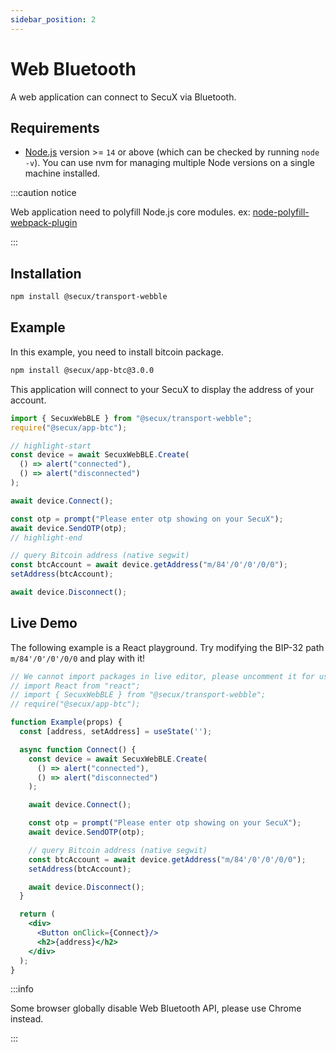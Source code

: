 ```yaml
---
sidebar_position: 2
---
```


# Web Bluetooth

A web application can connect to SecuX via Bluetooth.

## Requirements
- [Node.js](https://nodejs.org/en/download/) version >= `14` or above (which can be checked by running `node -v`). You can use nvm for managing multiple Node versions on a single machine installed.

:::caution notice

Web application need to polyfill Node.js core modules. ex: [node-polyfill-webpack-plugin](https://www.npmjs.com/package/node-polyfill-webpack-plugin)

:::


## Installation
```bash npm
npm install @secux/transport-webble
```

## Example
In this example, you need to install bitcoin package.
```bash npm
npm install @secux/app-btc@3.0.0
```

This application will connect to your SecuX to display the address of your account.
```js
import { SecuxWebBLE } from "@secux/transport-webble";
require("@secux/app-btc");

// highlight-start
const device = await SecuxWebBLE.Create(
  () => alert("connected"),
  () => alert("disconnected")
);

await device.Connect();

const otp = prompt("Please enter otp showing on your SecuX");
await device.SendOTP(otp);
// highlight-end

// query Bitcoin address (native segwit)
const btcAccount = await device.getAddress("m/84'/0'/0'/0/0");
setAddress(btcAccount);

await device.Disconnect();
```


## Live Demo
The following example is a React playground. Try modifying the BIP-32 path `m/84'/0'/0'/0/0` and play with it!
```jsx live
// We cannot import packages in live editor, please uncomment it for use.
// import React from "react";
// import { SecuxWebBLE } from "@secux/transport-webble";
// require("@secux/app-btc");

function Example(props) {
  const [address, setAddress] = useState('');

  async function Connect() {
    const device = await SecuxWebBLE.Create(
      () => alert("connected"),
      () => alert("disconnected")
    );

    await device.Connect();

    const otp = prompt("Please enter otp showing on your SecuX");
    await device.SendOTP(otp);

    // query Bitcoin address (native segwit)
    const btcAccount = await device.getAddress("m/84'/0'/0'/0/0");
    setAddress(btcAccount);

    await device.Disconnect();
  }

  return (
    <div>
      <Button onClick={Connect}/>
      <h2>{address}</h2>
    </div>
  );
}
```



:::info

Some browser globally disable Web Bluetooth API, please use Chrome instead.

:::
